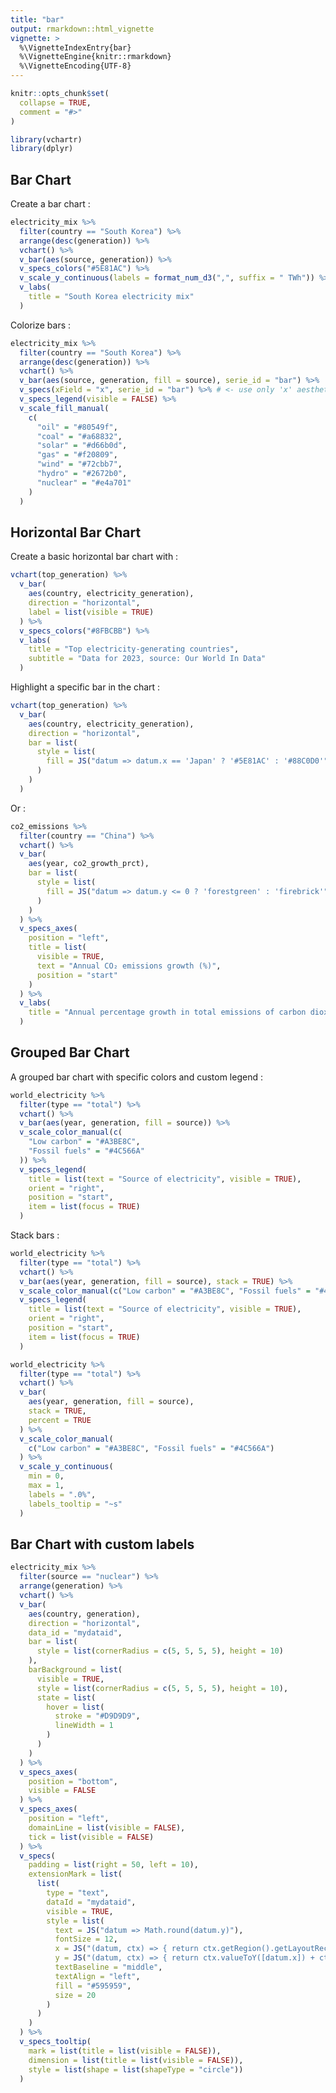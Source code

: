 ---
title: "bar"
output: rmarkdown::html_vignette
vignette: >
  %\VignetteIndexEntry{bar}
  %\VignetteEngine{knitr::rmarkdown}
  %\VignetteEncoding{UTF-8}
---

```{r, include = FALSE}
knitr::opts_chunk$set(
  collapse = TRUE,
  comment = "#>"
)
```

```{r setup}
library(vchartr)
library(dplyr)
```


## Bar Chart

Create a bar chart :

```{r bar-chart}
electricity_mix %>% 
  filter(country == "South Korea") %>% 
  arrange(desc(generation)) %>% 
  vchart() %>% 
  v_bar(aes(source, generation)) %>% 
  v_specs_colors("#5E81AC") %>% 
  v_scale_y_continuous(labels = format_num_d3(",", suffix = " TWh")) %>% 
  v_labs(
    title = "South Korea electricity mix"
  )
```


Colorize bars :

```{r}
electricity_mix %>%
  filter(country == "South Korea") %>%
  arrange(desc(generation)) %>%
  vchart() %>%
  v_bar(aes(source, generation, fill = source), serie_id = "bar") %>%
  v_specs(xField = "x", serie_id = "bar") %>% # <- use only 'x' aesthetic on x-axis
  v_specs_legend(visible = FALSE) %>%
  v_scale_fill_manual(
    c(
      "oil" = "#80549f",
      "coal" = "#a68832",
      "solar" = "#d66b0d",
      "gas" = "#f20809",
      "wind" = "#72cbb7",
      "hydro" = "#2672b0",
      "nuclear" = "#e4a701"
    )
  )
```



## Horizontal Bar Chart

Create a basic horizontal bar chart with :

```{r horizontal}
vchart(top_generation) %>% 
  v_bar(
    aes(country, electricity_generation), 
    direction = "horizontal",
    label = list(visible = TRUE)
  ) %>% 
  v_specs_colors("#8FBCBB") %>% 
  v_labs(
    title = "Top electricity-generating countries",
    subtitle = "Data for 2023, source: Our World In Data"
  )
```


Highlight a specific bar in the chart :

```{r highlight-bar}
vchart(top_generation) %>% 
  v_bar(
    aes(country, electricity_generation), 
    direction = "horizontal",
    bar = list(
      style = list(
        fill = JS("datum => datum.x == 'Japan' ? '#5E81AC' : '#88C0D0'")
      )
    )
  )
```

Or : 

```{r highlight-bars}
co2_emissions %>% 
  filter(country == "China") %>% 
  vchart() %>% 
  v_bar(
    aes(year, co2_growth_prct),
    bar = list(
      style = list(
        fill = JS("datum => datum.y <= 0 ? 'forestgreen' : 'firebrick'")
      )
    )
  ) %>% 
  v_specs_axes(
    position = "left",
    title = list(
      visible = TRUE,
      text = "Annual CO₂ emissions growth (%)",
      position = "start"
    )
  ) %>% 
  v_labs(
    title = "Annual percentage growth in total emissions of carbon dioxide (CO₂)"
  )
```




## Grouped Bar Chart

A grouped bar chart with specific colors and custom legend : 

```{r grouped}
world_electricity %>% 
  filter(type == "total") %>% 
  vchart() %>% 
  v_bar(aes(year, generation, fill = source)) %>% 
  v_scale_color_manual(c(
    "Low carbon" = "#A3BE8C", 
    "Fossil fuels" = "#4C566A"
  )) %>% 
  v_specs_legend(
    title = list(text = "Source of electricity", visible = TRUE),
    orient = "right",
    position = "start",
    item = list(focus = TRUE)
  )
```

Stack bars :

```{r grouped-stacked}
world_electricity %>% 
  filter(type == "total") %>% 
  vchart() %>% 
  v_bar(aes(year, generation, fill = source), stack = TRUE) %>% 
  v_scale_color_manual(c("Low carbon" = "#A3BE8C", "Fossil fuels" = "#4C566A")) %>% 
  v_specs_legend(
    title = list(text = "Source of electricity", visible = TRUE),
    orient = "right",
    position = "start",
    item = list(focus = TRUE)
  )
```


```{r grouped-stacked-percentage}
world_electricity %>% 
  filter(type == "total") %>% 
  vchart() %>% 
  v_bar(
    aes(year, generation, fill = source), 
    stack = TRUE, 
    percent = TRUE
  ) %>% 
  v_scale_color_manual(
    c("Low carbon" = "#A3BE8C", "Fossil fuels" = "#4C566A")
  ) %>% 
  v_scale_y_continuous(
    min = 0, 
    max = 1,
    labels = ".0%",
    labels_tooltip = "~s"
  )
```



## Bar Chart with custom labels

```{r}
electricity_mix %>% 
  filter(source == "nuclear") %>% 
  arrange(generation) %>% 
  vchart() %>% 
  v_bar(
    aes(country, generation),
    direction = "horizontal",
    data_id = "mydataid",
    bar = list(
      style = list(cornerRadius = c(5, 5, 5, 5), height = 10)
    ),
    barBackground = list(
      visible = TRUE,
      style = list(cornerRadius = c(5, 5, 5, 5), height = 10),
      state = list(
        hover = list(
          stroke = "#D9D9D9",
          lineWidth = 1
        )
      )
    )
  ) %>% 
  v_specs_axes(
    position = "bottom",
    visible = FALSE
  ) %>% 
  v_specs_axes(
    position = "left",
    domainLine = list(visible = FALSE),
    tick = list(visible = FALSE)
  ) %>% 
  v_specs(
    padding = list(right = 50, left = 10),
    extensionMark = list(
      list(
        type = "text",
        dataId = "mydataid",
        visible = TRUE,
        style = list(
          text = JS("datum => Math.round(datum.y)"),
          fontSize = 12,
          x = JS("(datum, ctx) => { return ctx.getRegion().getLayoutRect().width + 10; }"),
          y = JS("(datum, ctx) => { return ctx.valueToY([datum.x]) + ctx.yBandwidth() / 2; }"),
          textBaseline = "middle",
          textAlign = "left",
          fill = "#595959",
          size = 20
        )
      )
    )
  ) %>% 
  v_specs_tooltip(
    mark = list(title = list(visible = FALSE)),
    dimension = list(title = list(visible = FALSE)),
    style = list(shape = list(shapeType = "circle"))
  )
```

